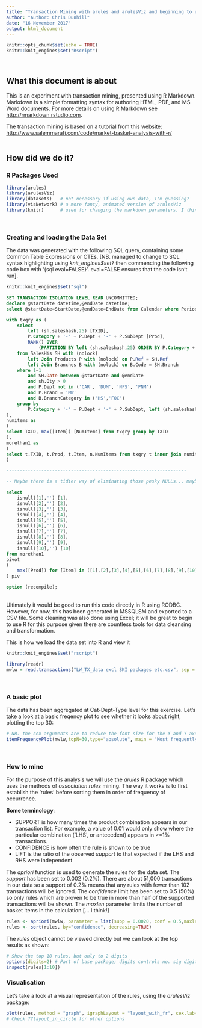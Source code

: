 ```yaml
---
title: "Transaction Mining with arules and arulesViz and beginning to use R Markdown"
author: "Author: Chris Dunhill"
date: "16 November 2017"
output: html_document
---
```


```r
knitr::opts_chunk$set(echo = TRUE)
knitr::knit_engines$set("Rscript")
```
<br>
  
## What this document is about <br>

This is an experiment with transaction mining, presented using R Markdown. Markdown is a simple formatting syntax for authoring HTML, PDF, and MS Word documents. For more details on using R Markdown see <http://rmarkdown.rstudio.com>.

The transaction mining is based on a tutorial from this website: <http://www.salemmarafi.com/code/market-basket-analysis-with-r/>
<br><br>
 
## How did we do it?
  
### R Packages Used

```r
library(arules)
library(arulesViz)
library(datasets)   # not necessary if using own data, I'm guessing?
library(visNetwork) # a more fancy, animated version of arulesViz
library(knitr)      # used for changing the markdown parameters, I think
```
<br>  
  
### Creating and loading the Data Set

The data was generated with the following SQL query, containing some Common Table Expressions or CTEs.
[NB. managed to change to SQL syntax highlighting using *knit_engines$set?* then commencing the following code box with '{sql eval=FALSE}'. eval=FALSE ensures that the code isn't run]. 

```r
knitr::knit_engines$set("sql")
```

```sql

SET TRANSACTION ISOLATION LEVEL READ UNCOMMITTED;
declare @startDate datetime,@endDate datetime;
select @startDate=StartDate,@endDate=EndDate from Calendar where PeriodKey = 'L5WKS';

with txqry as (
	select	
		left (sh.saleshash,25) [TXID],
		P.Category + '-' + P.Dept + '-' + P.SubDept [Prod],
		RANK() OVER
			(PARTITION BY left (sh.saleshash,25) ORDER BY P.Category + '-' + P.Dept + '-' + P.SubDept) [Item]  
	from SalesHis SH with (nolock)
		left Join Products P with (nolock) on P.Ref = SH.Ref
		left Join Branches B with (nolock) on B.Code = SH.Branch
	where 1=1
		and SH.Date between @startDate and @endDate
		and sh.Qty > 0
		and P.Dept not in ('CAR', 'DUM', 'NFS', 'PNM')
		and P.Brand = 'MW'
		and B.BranchCategory in ('HS','FOC')
	group by
		P.Category + '-' + P.Dept + '-' + P.SubDept, left (sh.saleshash,25)
),
numitems as
(
select TXID, max([Item]) [NumItems] from txqry group by TXID
),
morethan1 as
(
select t.TXID, t.Prod, t.Item, n.NumItems from txqry t inner join numitems n on t.txid = n.txid where numitems>1
)

-------------------------------------------------------------------

-- Maybe there is a tidier way of eliminating those pesky NULLs... maybe could have done it in R

select
	isnull([1],'') [1],
	isnull([2],'') [2],
	isnull([3],'') [3],
	isnull([4],'') [4],
	isnull([5],'') [5],
	isnull([6],'') [6],
	isnull([7],'') [7],
	isnull([8],'') [8],
	isnull([9],'') [9],
	isnull([10],'') [10]
from morethan1
pivot
(
	max([Prod])	for [Item] in ([1],[2],[3],[4],[5],[6],[7],[8],[9],[10])
) piv

option (recompile);
```

<br>
Ultimately it would be good to run this code directly in R using RODBC. However, for now, this has been generated in MSSQLSM and exported to a CSV file. Some cleaning was also done using Excel; it will be great to begin to use R for this purpose given there are countless tools for data cleansing and transformation.

This is how we load the data set into R and view it

```r
knitr::knit_engines$set("rscript")
```

```r
library(readr)
mwlw = read.transactions("LW_TX_data excl SKI packages etc.csv", sep = ",")
```

<br>

### A basic plot

The data has been aggregated at Cat-Dept-Type level for this exercise. Let's take a look at a basic freqency plot to see whether it looks about right, plotting the top 30:

```r
# NB. the cex arguments are to reduce the font size for the X and Y axes, respectively
itemFrequencyPlot(mwlw,topN=30,type="absolute", main = "Most frequently occurring product Types", sub = "Mountain Warehouse only. Some ski package transactions removed", cex.names = 0.7, cex.axis = 0.7)
```

<br>

### How to mine

For the purpose of this analysis we will use the *arules* R package which uses the methods of *association rules* mining. The way it works is to first establish the 'rules' before sorting them in order of frequency of occurrence.

**Some terminology**:

* SUPPORT is how many times the product combination appears in our transaction list. For example, a value of 0.01 would only show where the particular combination ('LHS', or antecedent) appears in >=1% transactions.
* CONFIDENCE is how often the rule is shown to be true
* LIFT is the ratio of the observed *support* to that expected if the LHS and RHS were independent

The *apriori* function is used to generate the rules for the data set. The *support* has been set to 0.002 (0.2%). There are about 51,000 transactions in our data so a support of 0.2% means that any rules with fewer than 102 transactions will be ignored. The *confidence* limit has been set to 0.5 (50%) so only rules which are proven to be true in more than half of the supported transactions will be shown. The *maxlen* parameter limits the number of basket items in the calculation [... I think!]

```r
rules <- apriori(mwlw, parameter = list(supp = 0.0020, conf = 0.5,maxlen=3))
rules <- sort(rules, by="confidence", decreasing=TRUE)
```

The *rules*  object cannot be viewed directly but we can look at the top results as shown:

```r
# Show the top 10 rules, but only to 2 digits
options(digits=2) # Part of base package; digits controls no. sig digits when printing numeric values
inspect(rules[1:10])
```

### Visualisation

Let's take a look at a visual representation of the rules, using the *arulesViz* package:

```r
plot(rules, method = "graph", igraphLayout = "layout_with_fr", cex.lab=0.5)
# Check ??layout_in_circle for other options
```



